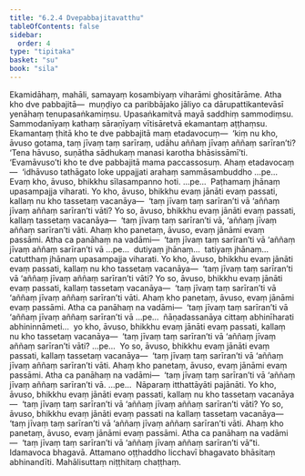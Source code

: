 ```yaml
---
title: "6.2.4 Dvepabbajitavatthu"
tableOfContents: false
sidebar:
  order: 4
type: "tipitaka"
basket: "su"
book: "sila"
---
```



<DynamicBreadcrumb />

<Division number="376" book="sila" bookNo="6" page="149">

<Paragraph number="618" book="sila">
Ekamidāhaṃ, mahāli, samayaṃ kosambiyaṃ viharāmi ghositārāme. Atha kho dve pabbajitā—  muṇḍiyo ca paribbājako jāliyo ca dārupattikantevāsī yenāhaṃ tenupasaṅkamiṃsu. Upasaṅkamitvā mayā saddhiṃ sammodiṃsu. Sammodanīyaṃ kathaṃ sāraṇīyaṃ vītisāretvā ekamantaṃ aṭṭhaṃsu. Ekamantaṃ ṭhitā kho te dve pabbajitā maṃ etadavocuṃ—  ‘kiṃ nu kho, āvuso gotama, taṃ jīvaṃ taṃ sarīraṃ, udāhu aññaṃ jīvaṃ aññaṃ sarīran’ti?
</Paragraph>

</Division>
<Division number="377" book="sila" bookNo="6" page="149">

<Paragraph number="619" book="sila">
‘Tena hāvuso, suṇātha sādhukaṃ manasi karotha bhāsissāmī’ti. ‘Evamāvuso’ti kho te dve pabbajitā mama paccassosuṃ. Ahaṃ etadavocaṃ—  ‘idhāvuso tathāgato loke uppajjati arahaṃ sammāsambuddho …pe…  Evaṃ kho, āvuso, bhikkhu sīlasampanno hoti.
</Paragraph>

<Paragraph number="620" book="sila">
…pe…  Paṭhamaṃ jhānaṃ upasampajja viharati. Yo kho, āvuso, bhikkhu evaṃ jānāti evaṃ passati, kallaṃ nu kho tassetaṃ vacanāya—  ‘taṃ jīvaṃ taṃ sarīran’ti vā ‘aññaṃ jīvaṃ aññaṃ sarīran’ti vāti? Yo so, āvuso, bhikkhu evaṃ jānāti evaṃ passati, kallaṃ tassetaṃ vacanāya—  ‘taṃ jīvaṃ taṃ sarīran’ti vā, ‘aññaṃ jīvaṃ aññaṃ sarīran’ti vāti. Ahaṃ kho panetaṃ, āvuso, evaṃ jānāmi evaṃ passāmi. Atha ca panāhaṃ na vadāmi—  ‘taṃ jīvaṃ taṃ sarīran’ti vā ‘aññaṃ jīvaṃ aññaṃ sarīran’ti vā …pe…  dutiyaṃ jhānaṃ…  tatiyaṃ jhānaṃ…  catutthaṃ jhānaṃ upasampajja viharati. Yo kho, āvuso, bhikkhu evaṃ jānāti evaṃ passati, kallaṃ nu kho tassetaṃ vacanāya—  ‘taṃ jīvaṃ taṃ sarīran’ti vā ‘aññaṃ jīvaṃ aññaṃ sarīran’ti vāti? Yo so, āvuso, bhikkhu evaṃ jānāti evaṃ passati, kallaṃ tassetaṃ vacanāya—  ‘taṃ jīvaṃ taṃ sarīran’ti vā ‘aññaṃ jīvaṃ aññaṃ sarīran’ti vāti. Ahaṃ kho panetaṃ, āvuso, evaṃ jānāmi evaṃ passāmi. Atha ca panāhaṃ na vadāmi—  ‘taṃ jīvaṃ taṃ sarīran’ti vā ‘aññaṃ jīvaṃ aññaṃ sarīran’ti vā …pe…  ñāṇadassanāya cittaṃ abhinīharati abhininnāmeti…  yo kho, āvuso, bhikkhu evaṃ jānāti evaṃ passati, kallaṃ nu kho tassetaṃ vacanāya—  ‘taṃ jīvaṃ taṃ sarīran’ti vā ‘aññaṃ jīvaṃ aññaṃ sarīran’ti vāti? …pe…  Yo so, āvuso, bhikkhu evaṃ jānāti evaṃ passati, kallaṃ tassetaṃ vacanāya—  ‘taṃ jīvaṃ taṃ sarīran’ti vā ‘aññaṃ jīvaṃ aññaṃ sarīran’ti vāti. Ahaṃ kho panetaṃ, āvuso, evaṃ jānāmi evaṃ passāmi. Atha ca panāhaṃ na vadāmi—  ‘taṃ jīvaṃ taṃ sarīran’ti vā ‘aññaṃ jīvaṃ aññaṃ sarīran’ti vā.
</Paragraph>

<Paragraph number="621" book="sila">
…pe…  Nāparaṃ itthattāyāti pajānāti. Yo kho, āvuso, bhikkhu evaṃ jānāti evaṃ passati, kallaṃ nu kho tassetaṃ vacanāya—  ‘taṃ jīvaṃ taṃ sarīran’ti vā ‘aññaṃ jīvaṃ aññaṃ sarīran’ti vāti? Yo so, āvuso, bhikkhu evaṃ jānāti evaṃ passati na kallaṃ tassetaṃ vacanāya—  ‘taṃ jīvaṃ taṃ sarīran’ti vā ‘aññaṃ jīvaṃ aññaṃ sarīran’ti vāti. Ahaṃ kho panetaṃ, āvuso, evaṃ jānāmi evaṃ passāmi. Atha ca panāhaṃ na vadāmi—  ‘taṃ jīvaṃ taṃ sarīran’ti vā ‘aññaṃ jīvaṃ aññaṃ sarīran’ti vā”ti.
</Paragraph>

<Paragraph number="622" book="sila">
Idamavoca bhagavā. Attamano oṭṭhaddho licchavī bhagavato bhāsitaṃ abhinandīti.

</Paragraph>
</Division>

<Paragraph number="623" type="center" book="sila">
Mahālisuttaṃ niṭṭhitaṃ chaṭṭhaṃ.
</Paragraph>